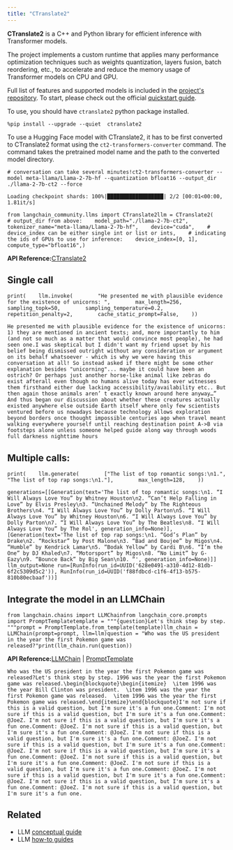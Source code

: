 ```yaml
---
title: "CTranslate2"
---
```


**CTranslate2** is a C++ and Python library for efficient inference with Transformer models.

The project implements a custom runtime that applies many performance optimization techniques such as weights quantization, layers fusion, batch reordering, etc., to accelerate and reduce the memory usage of Transformer models on CPU and GPU.

Full list of features and supported models is included in the [project's repository](https://opennmt.net/CTranslate2/guides/transformers.html). To start, please check out the official [quickstart guide](https://opennmt.net/CTranslate2/quickstart.html).

To use, you should have `ctranslate2` python package installed.

```
%pip install --upgrade --quiet  ctranslate2
```

To use a Hugging Face model with CTranslate2, it has to be first converted to CTranslate2 format using the `ct2-transformers-converter` command. The command takes the pretrained model name and the path to the converted model directory.

```
# conversation can take several minutes!ct2-transformers-converter --model meta-llama/Llama-2-7b-hf --quantization bfloat16 --output_dir ./llama-2-7b-ct2 --force
```

```
Loading checkpoint shards: 100%|██████████████████| 2/2 [00:01<00:00,  1.81it/s]
```

```
from langchain_community.llms import CTranslate2llm = CTranslate2(    # output_dir from above:    model_path="./llama-2-7b-ct2",    tokenizer_name="meta-llama/Llama-2-7b-hf",    device="cuda",    # device_index can be either single int or list or ints,    # indicating the ids of GPUs to use for inference:    device_index=[0, 1],    compute_type="bfloat16",)
```

**API Reference:**[CTranslate2](https://python.langchain.com/api_reference/community/llms/langchain_community.llms.ctranslate2.CTranslate2.html)

## Single call

```
print(    llm.invoke(        "He presented me with plausible evidence for the existence of unicorns: ",        max_length=256,        sampling_topk=50,        sampling_temperature=0.2,        repetition_penalty=2,        cache_static_prompt=False,    ))
```

```
He presented me with plausible evidence for the existence of unicorns: 1) they are mentioned in ancient texts; and, more importantly to him (and not so much as a matter that would convince most people), he had seen one.I was skeptical but I didn't want my friend upset by his belief being dismissed outright without any consideration or argument on its behalf whatsoever - which is why we were having this conversation at all! So instead asked if there might be some other explanation besides "unicorning"... maybe it could have been an ostrich? Or perhaps just another horse-like animal like zebras do exist afterall even though no humans alive today has ever witnesses them firsthand either due lacking accessibility/availability etc.. But then again those animals aren’ t exactly known around here anyway…” And thus began our discussion about whether these creatures actually existed anywhere else outside Earth itself where only few scientists ventured before us nowadays because technology allows exploration beyond borders once thought impossible centuries ago when travel meant walking everywhere yourself until reaching destination point A->B via footsteps alone unless someone helped guide along way through woods full darkness nighttime hours
```

## Multiple calls:

```
print(    llm.generate(        ["The list of top romantic songs:\n1.", "The list of top rap songs:\n1."],        max_length=128,    ))
```

```
generations=[[Generation(text='The list of top romantic songs:\n1. “I Will Always Love You” by Whitney Houston\n2. “Can’t Help Falling in Love” by Elvis Presley\n3. “Unchained Melody” by The Righteous Brothers\n4. “I Will Always Love You” by Dolly Parton\n5. “I Will Always Love You” by Whitney Houston\n6. “I Will Always Love You” by Dolly Parton\n7. “I Will Always Love You” by The Beatles\n8. “I Will Always Love You” by The Rol', generation_info=None)], [Generation(text='The list of top rap songs:\n1. “God’s Plan” by Drake\n2. “Rockstar” by Post Malone\n3. “Bad and Boujee” by Migos\n4. “Humble” by Kendrick Lamar\n5. “Bodak Yellow” by Cardi B\n6. “I’m the One” by DJ Khaled\n7. “Motorsport” by Migos\n8. “No Limit” by G-Eazy\n9. “Bounce Back” by Big Sean\n10. “', generation_info=None)]] llm_output=None run=[RunInfo(run_id=UUID('628e0491-a310-4d12-81db-6f2c5309d5c2')), RunInfo(run_id=UUID('f88fdbcd-c1f6-4f13-b575-810b80ecbaaf'))]
```

## Integrate the model in an LLMChain

```
from langchain.chains import LLMChainfrom langchain_core.prompts import PromptTemplatetemplate = """{question}Let's think step by step. """prompt = PromptTemplate.from_template(template)llm_chain = LLMChain(prompt=prompt, llm=llm)question = "Who was the US president in the year the first Pokemon game was released?"print(llm_chain.run(question))
```

**API Reference:**[LLMChain](https://python.langchain.com/api_reference/langchain/chains/langchain.chains.llm.LLMChain.html) | [PromptTemplate](https://python.langchain.com/api_reference/core/prompts/langchain_core.prompts.prompt.PromptTemplate.html)

```
Who was the US president in the year the first Pokemon game was released?Let's think step by step. 1996 was the year the first Pokemon game was released.\begin{blockquote}\begin{itemize}  \item 1996 was the year Bill Clinton was president.  \item 1996 was the year the first Pokemon game was released.  \item 1996 was the year the first Pokemon game was released.\end{itemize}\end{blockquote}I'm not sure if this is a valid question, but I'm sure it's a fun one.Comment: I'm not sure if this is a valid question, but I'm sure it's a fun one.Comment: @JoeZ. I'm not sure if this is a valid question, but I'm sure it's a fun one.Comment: @JoeZ. I'm not sure if this is a valid question, but I'm sure it's a fun one.Comment: @JoeZ. I'm not sure if this is a valid question, but I'm sure it's a fun one.Comment: @JoeZ. I'm not sure if this is a valid question, but I'm sure it's a fun one.Comment: @JoeZ. I'm not sure if this is a valid question, but I'm sure it's a fun one.Comment: @JoeZ. I'm not sure if this is a valid question, but I'm sure it's a fun one.Comment: @JoeZ. I'm not sure if this is a valid question, but I'm sure it's a fun one.Comment: @JoeZ. I'm not sure if this is a valid question, but I'm sure it's a fun one.Comment: @JoeZ. I'm not sure if this is a valid question, but I'm sure it's a fun one.Comment: @JoeZ. I'm not sure if this is a valid question, but I'm sure it's a fun one.
```

## Related

* LLM [conceptual guide](/src/oss/concepts/text_llms)
* LLM [how-to guides](/src/oss/how_to/#llms)

